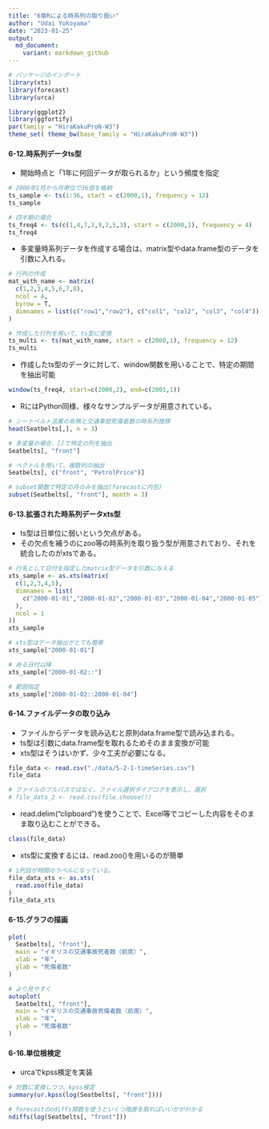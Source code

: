 ```yaml
---
title: "6章Rによる時系列の取り扱い"
author: "Udai Yokoyama"
date: "2023-01-25"
output:
  md_document:
    variant: markdown_github
---
```


```r
# パッケージのインポート
library(xts)
library(forecast)
library(urca)

library(ggplot2)
library(ggfortify)
par(family = "HiraKakuProN-W3")
theme_set( theme_bw(base_family = "HiraKakuProN-W3"))
```

#### 6-12.時系列データts型
- 開始時点と「1年に何回データが取られるか」という頻度を指定

```r
# 2000年1月から月単位で36個を格納
ts_sample <- ts(1:36, start = c(2000,1), frequency = 12)
ts_sample
```
```r
# 四半期の場合
ts_freq4 <- ts(c(1,4,7,3,9,2,5,3), start = c(2000,1), frequency = 4)
ts_freq4
```
- 多変量時系列データを作成する場合は、matrix型やdata.frame型のデータを引数に入れる。
```r
# 行列の作成
mat_with_name <- matrix(
  c(1,2,3,4,5,6,7,8),
  ncol = 4,
  byrow = T,
  dimnames = list(c("row1","row2"), c("col1", "col2", "col3", "col4"))
)

# 作成した行列を用いて、ts型に変換
ts_multi <- ts(mat_with_name, start = c(2000,1), frequency = 12)
ts_multi
```
- 作成したts型のデータに対して、window関数を用いることで、特定の期間を抽出可能

```r
window(ts_freq4, start=c(2000,2), end=c(2001,1))
```

- RにはPython同様、様々なサンプルデータが用意されている。

```r
# シートベルト法案の有無と交通事故死傷者数の時系列推移
head(Seatbelts[,], n = 3)
```
```r
# 多変量の場合、[]で特定の列を抽出
Seatbelts[, "front"]
```
```r
# ベクトルを用いて、複数列の抽出
Seatbelts[, c("front", "PetrolPrice")]
```
```r
# subset関数で特定の月のみを抽出(forecastに内包)
subset(Seatbelts[, "front"], month = 3)
```
#### 6-13.拡張された時系列データxts型
- ts型は日単位に弱いという欠点がある。
- その欠点を補うのにzoo等の時系列を取り扱う型が用意されており、それを統合したのがxtsである。

```r
# 行名として日付を指定したmatrix型データを引数に与える
xts_sample <- as.xts(matrix(
  c(1,2,3,4,5),
  dimnames = list(
    c("2000-01-01","2000-01-02","2000-01-03","2000-01-04","2000-01-05")
  ),
  ncol = 1
))
xts_sample
```
```r
# xts型はデータ抽出がとても簡単
xts_sample["2000-01-01"]
```
```r
# ある日付以降
xts_sample["2000-01-02::"]

# 範囲指定
xts_sample["2000-01-02::2000-01-04"]
```

#### 6-14.ファイルデータの取り込み
- ファイルからデータを読み込むと原則data.frame型で読み込まれる。
- ts型は引数にdata.frame型を取れるためそのまま変換が可能
- xts型はそうはいかず、少々工夫が必要になる。

```r
file_data <- read.csv("./data/5-2-1-timeSeries.csv")
file_data
```
```r
# ファイルのフルパスではなく、ファイル選択ダイアログを表示し、選択
# file_data_2 <- read.csv(file.choose())
```

- read.delim("clipboard")を使うことで、Excel等でコピーした内容をそのまま取り込むことができる。

```r
class(file_data)
```

- xts型に変換するには、read.zoo()を用いるのが簡単

```r
# 1列目が時間のラベルになっている。
file_data_xts <- as.xts(
  read.zoo(file_data)
)
file_data_xts
```

#### 6-15.グラフの描画
```r
plot(
  Seatbelts[, "front"],
  main = "イギリスの交通事故死者数（前席）",
  xlab = "年",
  ylab = "死傷者数"
)
```
```r
# より見やすく
autoplot(
  Seatbelts[, "front"],
  main = "イギリスの交通事故死傷者数（前席）",
  xlab = "年",
  ylab = "死傷者数"
)
```

#### 6-16.単位根検定
- urcaでkpss検定を実装

```r
# 対数に変換しつつ、kpss検定
summary(ur.kpss(log(Seatbelts[, "front"])))
```
```r
# forecastのndiffs関数を使うといくつ階差を取ればいいかがわかる
ndiffs(log(Seatbelts[, "front"]))
```

